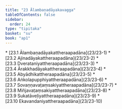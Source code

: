 ```yaml
---
title: "23 Ālambaṇadāyakavagga"
tableOfContents: false
sidebar:
  order: 24
type: "tipitaka"
basket: "su"
book: "ap1"
---
```



<DynamicBreadcrumb />



<TableOfContents book="ap1" section="23">
* [23.1 Ālambaṇadāyakattheraapadāna](23/23-1)
* [23.2 Ajinadāyakattheraapadāna](23/23-2)
* [23.3 Dverataniyattheraapadāna](23/23-3)
* [23.4 Ārakkhadāyakattheraapadāna](23/23-4)
* [23.5 Abyādhikattheraapadāna](23/23-5)
* [23.6 Aṅkolapupphiyattheraapadāna](23/23-6)
* [23.7 Sovaṇṇavaṭaṃsakiyattheraapadāna](23/23-7)
* [23.8 Miñjavaṭaṃsakiyattheraapadāna](23/23-8)
* [23.9 Sukatāveḷiyattheraapadāna](23/23-9)
* [23.10 Ekavandaniyattheraapadāna](23/23-10)
</TableOfContents>